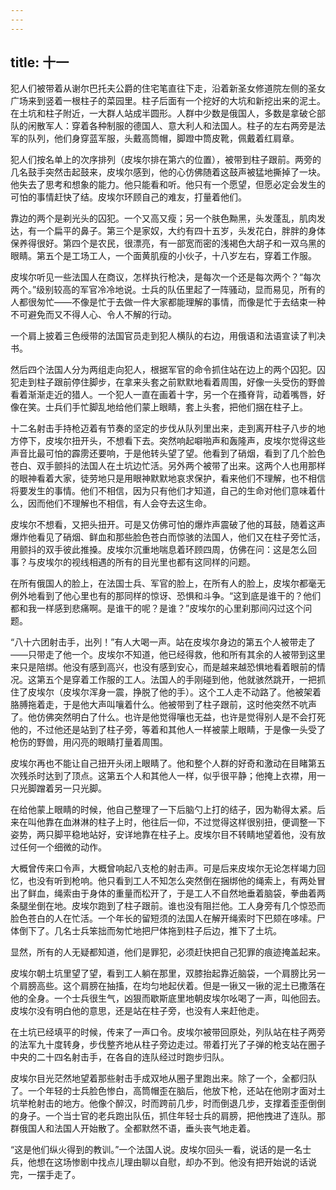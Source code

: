 ```yaml
---
---
---
```

title: 十一
---



犯人们被带着从谢尔巴托夫公爵的住宅笔直往下走，沿着新圣女修道院左侧的圣女广场来到竖着一根柱子的菜园里。柱子后面有一个挖好的大坑和新挖出来的泥土。在土坑和柱子附近，一大群人站成半圆形。人群中少数是俄国人，多数是拿破仑部队的闲散军人：穿着各种制服的德国人、意大利人和法国人。柱子的左右两旁是法军的队列，他们身穿蓝军服，头戴高筒帽，脚蹬中筒皮靴，佩戴着红肩章。

犯人们按名单上的次序排列（皮埃尔排在第六的位置），被带到柱子跟前。两旁的几名鼓手突然击起鼓来，皮埃尔感到，他的心仿佛随着这鼓声被猛地撕掉了一块。他失去了思考和想象的能力。他只能看和听。他只有一个愿望，但愿必定会发生的可怕的事情赶快了结。皮埃尔环顾自己的难友，打量着他们。

靠边的两个是剃光头的囚犯。一个又高又瘦；另一个肤色黝黑，头发蓬乱，肌肉发达，有一个扁平的鼻子。第三个是家奴，大约有四十五岁，头发花白，胖胖的身体保养得很好。第四个是农民，很漂亮，有一部宽而密的浅褐色大胡子和一双乌黑的眼睛。第五个是工场工人，一个面黄肌瘦的小伙子，十八岁左右，穿着工作服。

皮埃尔听见一些法国人在商议，怎样执行枪决，是每次一个还是每次两个？“每次两个。”级别较高的军官冷冷地说。士兵的队伍里起了一阵骚动，显而易见，所有的人都很匆忙——不像是忙于去做一件大家都能理解的事情，而像是忙于去结束一种不可避免而又不得人心、令人不解的行动。

一个肩上披着三色绶带的法国官员走到犯人横队的右边，用俄语和法语宣读了判决书。

然后四个法国人分为两组走向犯人，根据军官的命令抓住站在边上的两个囚犯。囚犯走到柱子跟前停住脚步，在拿来头套之前默默地看着周围，好像一头受伤的野兽看着渐渐走近的猎人。一个犯人一直在画着十字，另一个在搔脊背，动着嘴唇，好像在笑。士兵们手忙脚乱地给他们蒙上眼睛，套上头套，把他们捆在柱子上。

十二名射击手持枪迈着有节奏的坚定的步伐从队列里出来，走到离开柱子八步的地方停下，皮埃尔扭开头，不想看下去。突然响起噼啪声和轰隆声，皮埃尔觉得这些声音比最可怕的霹雳还要响，于是他转头望了望。他看到了硝烟，看到了几个脸色苍白、双手颤抖的法国人在土坑边忙活。另外两个被带了出来。这两个人也用那样的眼神看着大家，徒劳地只是用眼神默默地哀求保护，看来他们不理解，也不相信将要发生的事情。他们不相信，因为只有他们才知道，自己的生命对他们意味着什么，因而他们不理解也不相信，有人会夺去这生命。

皮埃尔不想看，又把头扭开。可是又仿佛可怕的爆炸声震破了他的耳鼓，随着这声爆炸他看见了硝烟、鲜血和那些脸色苍白而惊骇的法国人，他们又在柱子旁忙活，用颤抖的双手彼此推搡。皮埃尔沉重地喘息着环顾四周，仿佛在问：这是怎么回事？与皮埃尔的视线相遇的所有的目光里也都有这同样的问题。

在所有俄国人的脸上，在法国士兵、军官的脸上，在所有人的脸上，皮埃尔都毫无例外地看到了他心里也有的那同样的惊讶、恐惧和斗争。“这到底是谁干的？他们都和我一样感到悲痛啊。是谁干的呢？是谁？”皮埃尔的心里刹那间闪过这个问题。

“八十六团射击手，出列！”有人大喝一声。站在皮埃尔身边的第五个人被带走了——只带走了他一个。皮埃尔不知道，他已经得救，他和所有其余的人被带到这里来只是陪绑。他没有感到高兴，也没有感到安心，而是越来越恐惧地看着眼前的情况。这第五个是穿着工作服的工人。法国人的手刚碰到他，他就骇然跳开，一把抓住了皮埃尔（皮埃尔浑身一震，挣脱了他的手）。这个工人走不动路了。他被架着胳膊拖着走，于是他大声叫嚷着什么。他被带到了柱子跟前，这时他突然不吭声了。他仿佛突然明白了什么。也许是他觉得嚷也无益，也许是觉得别人是不会打死他的，不过他还是站到了柱子旁，等着和其他人一样被蒙上眼睛，于是像一头受了枪伤的野兽，用闪亮的眼睛打量着周围。

皮埃尔再也不能让自己扭开头闭上眼睛了。他和整个人群的好奇和激动在目睹第五次残杀时达到了顶点。这第五个人和其他人一样，似乎很平静；他掩上衣襟，用一只光脚蹭着另一只光脚。

在给他蒙上眼睛的时候，他自己整理了一下后脑勺上打的结子，因为勒得太紧。后来在叫他靠在血淋淋的柱子上时，他往后一仰，不过觉得这样很别扭，便调整一下姿势，两只脚平稳地站好，安详地靠在柱子上。皮埃尔目不转睛地望着他，没有放过任何一个细微的动作。

大概曾传来口令声，大概曾响起八支枪的射击声。可是后来皮埃尔无论怎样竭力回忆，也没有听到枪响。他只看到工人不知怎么突然倒在捆绑他的绳索上，有两处冒出了鲜血，绳索由于身体的重量而松开了，于是工人不自然地垂着脑袋，拳曲着两条腿坐倒在地。皮埃尔跑到了柱子跟前。谁也没有阻拦他。工人身旁有几个惊恐而脸色苍白的人在忙活。一个年长的留短须的法国人在解开绳索时下巴颏在哆嗦。尸体倒下了。几名士兵笨拙而匆忙地把尸体拖到柱子后边，推下了土坑。

显然，所有的人无疑都知道，他们是罪犯，必须赶快把自己犯罪的痕迹掩盖起来。

皮埃尔朝土坑里望了望，看到工人躺在那里，双膝抬起靠近脑袋，一个肩膀比另一个肩膀高些。这个肩膀在抽搐，在均匀地起伏着。但是一锹又一锹的泥土已撒落在他的全身。一个士兵很生气，凶狠而歇斯底里地朝皮埃尔吆喝了一声，叫他回去。皮埃尔没有明白他的意思，还是站在柱子旁，也没有人来赶他走。

在土坑已经填平的时候，传来了一声口令。皮埃尔被带回原处，列队站在柱子两旁的法军九十度转身，步伐整齐地从柱子旁边走过。带着打光了子弹的枪支站在圈子中央的二十四名射击手，在各自的连队经过时跑步归队。

皮埃尔目光茫然地望着那些射击手成双地从圈子里跑出来。除了一个，全都归队了。一个年轻的士兵脸色惨白，高筒帽歪在脑后，他放下枪，还站在他刚才面对土坑举枪射击的地方。他像个醉汉，时而跨前几步，时而倒退几步，支撑着歪歪倒倒的身子。一个当士官的老兵跑出队伍，抓住年轻士兵的肩膀，把他拽进了连队。那群俄国人和法国人开始散了。全都默然不语，垂头丧气地走着。

“这是他们纵火得到的教训。”一个法国人说。皮埃尔回头一看，说话的是一名士兵，他想在这场惨剧中找点儿理由聊以自慰，却办不到。他没有把开始说的话说完，一摆手走了。